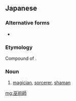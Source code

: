 ==Japanese==
{{ja-kanjitab}}

===Alternative forms===
* {{ja-l|巫術士}}

===Etymology===
Compound of {{compound|巫術|tr1=fujutsu|t1=[[magic]], [[sorcery]], [[thaumaturgy]]|師|tr2=shi|t2=[[expert]], [[master]], [[practitioner]]|lang=ja}}.

===Noun===
{{ja-noun|ふじゅつし}}

# [[magician]], [[sorcerer]], [[shaman]]

[[mg:巫術師]]
